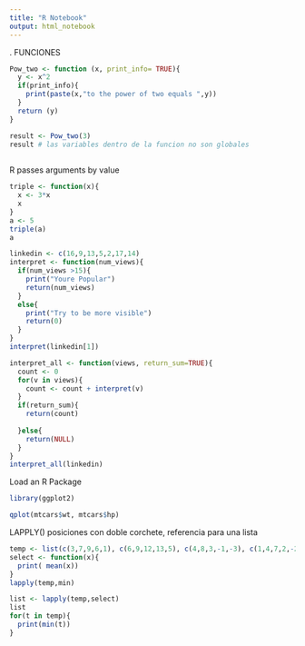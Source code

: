 ```yaml
---
title: "R Notebook"
output: html_notebook
---
```

.
FUNCIONES

```r
Pow_two <- function (x, print_info= TRUE){
  y <- x^2
  if(print_info){
    print(paste(x,"to the power of two equals ",y))
  }
  return (y)
}

result <- Pow_two(3)
result # las variables dentro de la funcion no son globales
  
```
R passes arguments by value
```r
triple <- function(x){
  x <- 3*x
  x
}
a <- 5
triple(a)
a
```
```r
linkedin <- c(16,9,13,5,2,17,14)
interpret <- function(num_views){
  if(num_views >15){
    print("Youre Popular")
    return(num_views)
  }
  else{
    print("Try to be more visible")
    return(0)
  }
}
interpret(linkedin[1])

interpret_all <- function(views, return_sum=TRUE){
  count <- 0
  for(v in views){
    count <- count + interpret(v)
  }
  if(return_sum){
    return(count)
    
  }else{
    return(NULL)
  }
}
interpret_all(linkedin)
```
Load an R Package
```r
library(ggplot2)

qplot(mtcars$wt, mtcars$hp)
```
LAPPLY()
posiciones con doble corchete, referencia para una lista

```r
temp <- list(c(3,7,9,6,1), c(6,9,12,13,5), c(4,8,3,-1,-3), c(1,4,7,2,-2), c(5,7,9,4,2), c(-3,5,8,9,4), c(3,6,9,4,1))
select <- function(x){
  print( mean(x))
}
lapply(temp,min)

list <- lapply(temp,select)
list
for(t in temp){
  print(min(t))
}

```


